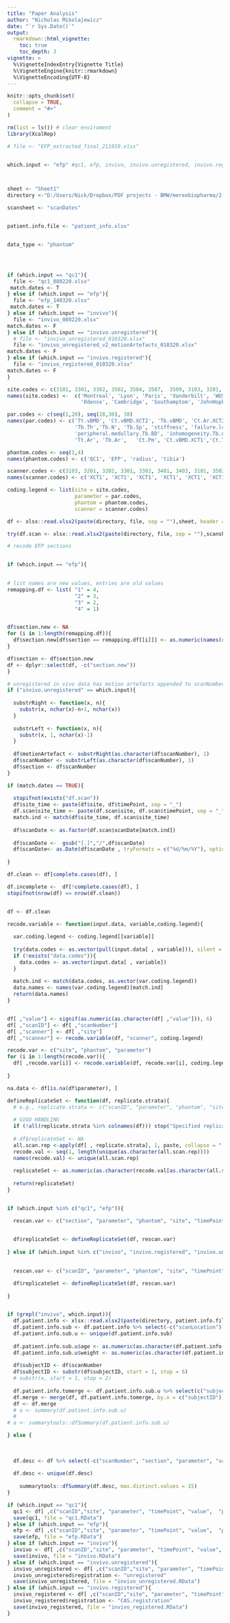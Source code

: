 ```yaml
---
title: "Paper Analysis"
author: "Nicholas Mikolajewicz"
date: "`r Sys.Date()`"
output: 
  rmarkdown::html_vignette:
    toc: true
    toc_depth: 3
vignette: >
  %\VignetteIndexEntry{Vignette Title}
  %\VignetteEngine{knitr::rmarkdown}
  %\VignetteEncoding{UTF-8}
---
```



```r
knitr::opts_chunk$set(
  collapse = TRUE,
  comment = "#>"
)
```


```r
rm(list = ls()) # clear enviroment
library(XcalRep)
```

```r

# file <- "EFP_extracted_final_211019.xlsx"


which.input <- "efp" #qc1, efp, invivo, invivo.unregistered, invivo.registered



sheet <- "Sheet1"
directory <-"D:/Users/Nick/Dropbox/PDF projects - BMW/mereobiopharma/2 - Mereo Trials/R Calibration/unused_data/"

scansheet <- "scanDates"


patient.info.file <- "patient_info.xlsx"


data_type <- "phantom"




if (which.input == "qc1"){
  file <- "qc1_080220.xlsx"
 match.dates <- T
} else if (which.input == "efp"){
  file <- "efp_140320.xlsx"
 match.dates <- T
} else if (which.input == "invivo"){
  file <- "invivo_080220.xlsx"
match.dates <- F
} else if (which.input == "invivo.unregistered"){
  # file <- "invivo_unregistered_010320.xlsx"
  file <- "invivo_unregistered_v2_motionArtefacts_010320.xlsx"
match.dates <- F
} else if (which.input == "invivo.registered"){
  file <- "invivo_registered_010320.xlsx"
match.dates <- F
}

```






```r

site.codes <- c(3101, 3301, 3302, 3502, 3504, 3507,  3509, 3103, 3201, 3202, 3401, 3403, 3506)
names(site.codes) <-  c('Montreal', 'Lyon', 'Paris', 'Vanderbilt', 'WUSTL', 'Baylor', 'Oregon', 'Toronto', 'Aarhus', 
                        'Odense', 'Cambridge', 'Southamptom', 'JohnHopkins')

par.codes <- c(seq(1,20), seq(28,30), 38)
names(par.codes) <- c('Tt.vBMD', 'Ct.vBMD.XCT2', 'Tb.vBMD', 'Ct.Ar.XCT2', 'Ct.Th.XCT2', 'Ct.Po','Tb.BVTV', 
                      'Tb.Th','Tb.N', 'Tb.Sp', 'stiffness', 'failure.load', 
                      'peripheral.medullary.Tb.BD', 'inhomogeneity.Tb.network',  
                      'Tt.Ar', 'Tb.Ar',   'Ct.Pm', 'Ct.vBMD.XCT1','Ct.Th', 'app.modulus', "CSA.failure.load", "CSA.stiffness", "CSA.app.modulus", "Ct.Ar.XCT1")

phantom.codes <- seq(1,4)
names(phantom.codes) <- c('QC1', 'EFP', 'radius', 'tibia')

scanner.codes <- c(3103, 3201, 3202, 3301, 3302, 3401, 3403, 3101, 3502, 3504, 3506, 3507, 3509)
names(scanner.codes) <- c('XCT1', 'XCT1', 'XCT1', 'XCT1', 'XCT1', 'XCT1', 'XCT1', 'XCT2', 'XCT2', 'XCT2', 'XCT2', 'XCT2', 'XCT2')

coding.legend <- list(site = site.codes,
                      parameter = par.codes,
                      phantom = phantom.codes,
                      scanner = scanner.codes)

```




```r
df <- xlsx::read.xlsx2(paste(directory, file, sep = ""),sheet, header = TRUE)

try(df.scan <- xlsx::read.xlsx2(paste(directory, file, sep = ""),scansheet, header = TRUE))
```



```r
# recode EFP sections


if (which.input == "efp"){
  

# list names are new values, entries are old values
remapping.df <- list( "1" = 4,
                      "2" = 3,
                      "3" = 2,
                      "4" = 1)


df$section.new <- NA
for (i in 1:length(remapping.df)){
  df$section.new[df$section == remapping.df[[i]]] <- as.numeric(names(remapping.df)[i])
}

df$section <- df$section.new
df <- dplyr::select(df, -c("section.new"))
}

```

```r

# unregistered in vivo data has motion artefacts appended to scanNumber - must be parsed out and scanNumber must be updated. 
if ("invivo.unregistered" == which.input){
  
  substrRight <- function(x, n){
    substr(x, nchar(x)-n+1, nchar(x))
  }
  
  substrLeft <- function(x, n){
    substr(x, 1, nchar(x)-1)
  }
  
  df$motionArtefact <- substrRight(as.character(df$scanNumber), 1)
  df$scanNumber <- substrLeft(as.character(df$scanNumber), 1)
  df$section <- df$scanNumber 
}
```



```r

if (match.dates == TRUE){
  
  stopifnot(exists("df.scan"))
  df$site_time <- paste(df$site, df$timePoint, sep = "_")
  df.scan$site_time <- paste(df.scan$site, df.scan$timePoint, sep = "_")
  match.ind <- match(df$site_time, df.scan$site_time)
  
  df$scanDate <- as.factor(df.scan$scanDate[match.ind])
  
  df$scanDate <-  gsub("[.]","/",df$scanDate)
  df$scanDate<- as.Date(df$scanDate , tryFormats = c("%d/%m/%Y"), optional = FALSE)
  
}


```



```r

df.clean <- df[complete.cases(df), ]

df.incomplete <-  df[!complete.cases(df), ]
stopifnot(nrow(df) == nrow(df.clean))


df <- df.clean

```


```r

recode.variable <- function(input.data, variable,coding.legend){
  
  var.coding.legend <- coding.legend[[variable]]
  
  try(data.codes <- as.vector(pull(input.data[ , variable])), silent = TRUE)
  if (!exists("data.codes")){
    data.codes <- as.vector(input.data[ , variable])
  }
  
  match.ind <- match(data.codes, as.vector(var.coding.legend))
  data.names <- names(var.coding.legend)[match.ind]
  return(data.names)
}


df[ ,"value"] <- signif(as.numeric(as.character(df[ ,"value"])), 6)
df[ ,"scanID"] <- df[ ,"scanNumber"]
df[ ,"scanner"] <- df[ ,"site"]
df[ ,"scanner"] <- recode.variable(df, "scanner", coding.legend)

recode.var <- c("site", "phantom", "parameter")
for (i in 1:length(recode.var)){
  df[ ,recode.var[i]] <- recode.variable(df, recode.var[i], coding.legend)
  
}

na.data <- df[is.na(df$parameter), ]

```


```r


defineReplicateSet <- function(df, replicate.strata){
  # e.g., replicate.strata <- c("scanID", "parameter", "phantom", "site", "timePoint")
  
  # GIGO HANDLING
  if (!all(replicate.strata %in% colnames(df))) stop("Specified replicate.strata do not exist in data frame")
  
  # df$replicateSet <- NA
  all.scan.rep <-apply(df[ , replicate.strata], 1, paste, collapse = "-")
  recode.val <- seq(1, length(unique(as.character(all.scan.rep))))
  names(recode.val) <- unique(all.scan.rep)
  
  replicateSet <- as.numeric(as.character(recode.val[as.character(all.scan.rep)]))
  
  return(replicateSet)
}


if (which.input %in% c("qc1", "efp")){

  rescan.var <- c("section", "parameter", "phantom", "site", "timePoint")

  
  df$replicateSet <- defineReplicateSet(df, rescan.var)
  
} else if (which.input %in% c("invivo", "invivo.registered", "invivo.unregistered")){

  
  rescan.var <- c("scanID", "parameter", "phantom", "site", "timePoint")

  df$replicateSet <- defineReplicateSet(df, rescan.var)
  
}



```



```r

if (grepl("invivo", which.input)){
  df.patient.info <- xlsx::read.xlsx2(paste(directory, patient.info.file, sep = ""),"Sheet1", header = TRUE)
  df.patient.info.sub <- df.patient.info %>% select(-c("scanLocation"))
  df.patient.info.sub.u <- unique(df.patient.info.sub)
  
  df.patient.info.sub.u$age <- as.numeric(as.character(df.patient.info.sub.u$age ))
  df.patient.info.sub.u$weight <- as.numeric(as.character(df.patient.info.sub.u$weight ))
  
  df$subjectID <- df$scanNumber
  df$subjectID <- substr(df$subjectID, start = 1, stop = 6)
  # substr(x, start = 1, stop = 2)
  
  df.patient.info.tomerge <- df.patient.info.sub.u %>% select(c("subjectID", "age", "sex", "weight", "oi"))
  df.merge <- merge(df, df.patient.info.tomerge, by.x = c("subjectID"), all.x = T)
  df <- df.merge
  # a <- summary(df.patient.info.sub.u)
  # 
# a <- summarytools::dfSummary(df.patient.info.sub.u)

} else {
  
  
  
  df.desc <- df %>% select(-c("scanNumber", "section", "parameter", "value", "phantom", "site_time", "scanDate", "scanID", "replicateSet"))
  
  df.desc <- unique(df.desc)
 
    summarytools::dfSummary(df.desc, max.distinct.values = 15)
}

```



```r


if (which.input == "qc1"){
  qc1 <- df[ ,c("scanID","site", "parameter", "timePoint", "value",  "phantom", "section","scanDate",  "scanner", "replicateSet")]
  save(qc1, file = "qc1.RData")
} else if (which.input == "efp"){
  efp <- df[ ,c("scanID","site", "parameter", "timePoint", "value",  "phantom", "section","scanDate",  "scanner", "replicateSet")]
  save(efp, file = "efp.RData")
} else if (which.input == "invivo"){
  invivo <- df[ ,c("scanID","site", "parameter", "timePoint", "value",  "phantom",   "scanner", "replicateSet","age", "sex", "weight", "oi")]
  save(invivo, file = "invivo.RData")
} else if (which.input == "invivo.unregistered"){
  invivo_unregistered <- df[ ,c("scanID","site", "parameter", "timePoint", "value",  "phantom",   "scanner", "replicateSet", "age", "sex", "weight", "oi", "motionArtefact")]
  invivo_unregistered$registration <- "unregistered"
  save(invivo_unregistered, file = "invivo_unregistered.RData")
} else if (which.input == "invivo.registered"){
  invivo_registered <- df[ ,c("scanID","site", "parameter", "timePoint", "value",  "phantom",   "scanner", "replicateSet","age", "sex", "weight", "oi")]
  invivo_registered$registration <- "CAS.registration"
  save(invivo_registered, file = "invivo_registered.RData")
}

```

